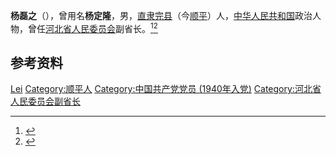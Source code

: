'''杨磊之'''（{{bd|1919年||1969年|}}），曾用名'''杨定隆'''，男，[[直隶|直隶]][[完县|完县]]（今[[顺平|顺平]]）人，[[中华人民共和国|中华人民共和国]]政治人物，曾任[[河北省人民委员会|河北省人民委员会]]副省长。<ref>{{Cite web|title=杨磊之|url=http://bddfz.com/?m=show&cid=125&id=1509|accessdate=2020-09-28|work=保定地方志}}</ref><ref>{{Cite book|title=中华人民共和国职官志|author=何虎生, 李耀东, 向常福主编|publisher=中国社会出版社|year=2003|isbn=9787800883934|location=北京|pages=}}</ref>

== 参考资料 ==
{{reflist}}

{{中国人物小作品}}

{{Authority control}}
{{DEFAULTSORT:Yang杨}}
[[Category:杨姓|Lei]]
[[Category:顺平人|Category:顺平人]]
[[Category:中国共产党党员_(1940年入党)|Category:中国共产党党员 (1940年入党)]]
[[Category:河北省人民委员会副省长|Category:河北省人民委员会副省长]]